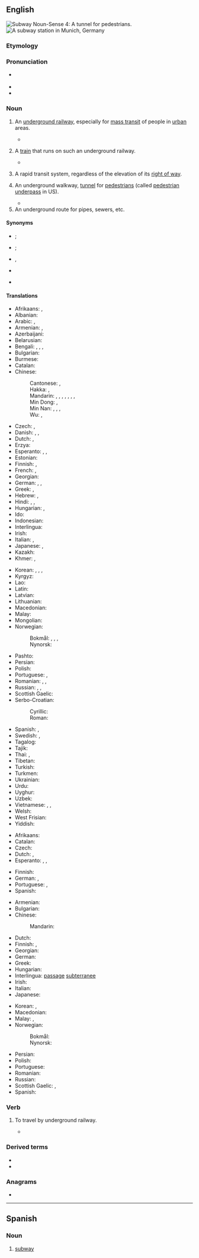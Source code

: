 ==English==
{{wikipedia|dab=subway}}
[[File:Tunnel connecting Red and Blue Subway Train Lines.JPG|thumb|'''Subway''' Noun-Sense 4:<br>A tunnel for pedestrians.]]
[[Image:Munich subway station Westfriedhof.jpg|thumb|right|A subway station in Munich, Germany]]

===Etymology===
{{prefix|en|sub|way}}

===Pronunciation===
* {{a|UK|US}} {{IPA|en|/ˈsʌbˌweɪ/|[ˈsʌbˌweɪ̯]}}
* {{audio|en|en-us-subway.ogg|Audio (US)}}
* {{rhymes|en|ʌbweɪ|s=2}}

===Noun===
{{en-noun}}

# {{lb|en|North America|Scotland|South Africa}} An [[underground railway]], especially for [[mass transit]] of people in [[urban]] areas. {{topics|en|Rail transportation}}
#* {{quote-book|en|year=2012|author=Andrew Martin|title=Underground Overground: A passenger's history of the Tube|publisher=Profile Books, {{ISBN|978-1846684777}}|page=98|text=In 1884 Greathead was part of a syndicate that obtained powers for another '''subway''' - 'The City of London & Southwark Subway'. The term ''''subway'''' sounded more sophisticated than 'underground railway', which was associated with the sulphurous [[Metropolitan]], and it would be adopted by New York for its own electric metro when work started on that in 1904.}}
# {{lb|en|North America|Scotland|South Africa}} A [[train]] that runs on such an underground railway.
#* {{quote-journal|en
|date=April 29 1981|title=And Only Sixty Cents|author=Russel Baker|journal=The New York Times|passage=Just before you leave, the '''subway''' comes. You get on. It stops at the next station.
|url=https://www.nytimes.com/1981/04/29/opinion/observer-and-only-sixty-cents.html?searchResultPosition=3}}
# {{lb|en|US}} A rapid transit system, regardless of the elevation of its [[right of way]].
# {{lb|en|British}} An underground walkway, [[tunnel]] for [[pedestrian]]s (called [[pedestrian underpass]] in US).
#* {{quote-journal|en|date=2021 December 29|author=Stephen Roberts|title=Stories and facts behind railway plaques: Didcot (1932)|journal=RAIL|issue=947|page=60|text=Heading beneath the tracks via the '''subway''' to the immediate north of the station takes us to the Didcot Railway Centre.}}
# An underground route for pipes, sewers, etc.

====Synonyms====
{{sense|underground railway}}
* {{l|en|metro}}; {{l|en|Métro}} {{q|Paris}}
* {{l|en|tube}}; {{l|en|Tube}} {{q|London}}
* {{l|en|underground}}, {{l|en|underground railway}}
{{sense|rapid transit system}}
* {{l|en|rapid transit}}
{{sense|underground walkway}}
* {{l|en|underpass}}

====Translations====
{{trans-top|underground railway}}
* Afrikaans: {{t|af|moltrein}}, {{t|af|moltreinspoor}}
* Albanian: {{t+|sq|metro|f}}
* Arabic: {{t|ar|مِتْرُو|m}}, {{t|ar|مِتْرُو|m|tr=metro}}
* Armenian: {{t+|hy|մետրո}}, {{t+|hy|մետրոպոլիտեն}}
* Azerbaijani: {{t+|az|metro}}
* Belarusian: {{t|be|метро́|n}}
* Bengali: {{t|bn|মেট্রো}}, {{t|bn|আন্ডারগ্রাউন্ড|tr=anḍargraunḍ}}, {{t|bn|সাবওয়ে}}, {{t|bn|দ্রুত পরিবহণ}}
* Bulgarian: {{t|bg|метро́|n}}
* Burmese: {{t|my|မြေအောက်မီးရထား}}
* Catalan: {{t+|ca|metro|m}}
* Chinese:
*: Cantonese: {{t|yue|地鐵|sc=Hani}}, {{t|yue|地铁|tr=dei6 tit3|sc=Hani}}
*: Hakka: {{t|hak|捷運}}, {{t|hak|捷运|tr=chhia̍p-yun}}
*: Mandarin: {{t+|cmn|地鐵|sc=Hani}}, {{t+|cmn|地铁|tr=dìtiě|sc=Hani}}, {{t|cmn|地下鐵路|sc=Hani}}, {{t|cmn|地下铁路|tr=dìxià tiělù|sc=Hani}}, {{t+|cmn|捷運}}, {{t+|cmn|捷运|tr=jiéyùn}} {{qualifier|Taiwan}}, {{t+|cmn|地下鐵}}, {{t+|cmn|地下铁|tr=dìxiàtiě}} {{qualifier|Taiwan}}
*: Min Dong: {{t|cdo|地鐵}}, {{t|cdo|地铁|tr=dê-tiék}}
*: Min Nan: {{t+|nan|地下鐵}}, {{t|nan|地下铁|tr=tē-hā-thih}}, {{t|nan|地鐵}}, {{t|nan|地铁|tr=tē-thih}}
*: Wu: {{t|wuu|地鐵}}, {{t|wuu|地铁|tr=di thiq}}
* Czech: {{t+|cs|metro|n}}, {{t|cs|podzemní dráha|f}}
* Danish: {{t+|da|metro|c}}, {{t|da|undergrundsbane|c}}, {{t|da|tunnelbane|c}}
* Dutch: {{t+|nl|metro|m}}, {{t+|nl|ondergrondse|f}}
* Erzya: {{t|myv|модалкс}}
* Esperanto: {{t|eo|metroo}}, {{t|eo|S-fervojo}}, {{t|eo|subtera fervojo}}
* Estonian: {{t+|et|metroo}}
* Finnish: {{t+|fi|metro}}, {{t+|fi|maanalainen}}
* French: {{t+|fr|métro|m}}, {{t+|fr|métropolitain|m}}
* Georgian: {{t+|ka|მეტრო}}
* German: {{t+|de|U-Bahn|f}}, {{t|de|Metro|f}}, {{t+|de|Untergrundbahn|f}}
* Greek: {{t+|el|μετρό}}, {{t+|el|υπόγειος|m}}
* Hebrew: {{t|he|מֶטְרוֹ|m|tr=metró}}, {{t+|he|רַכֶּבֶת תַּחְתִּית|f}}
* Hindi: {{t|hi|भूमिगत रेल|f}}, {{t|hi|मीट्रो}}, {{t|hi|मेट्रो|f}}
* Hungarian: {{t+|hu|metró}}, {{t+|hu|földalatti}} {{qualifier|underground only}}
* Ido: {{t+|io|metropoliteno}}
* Indonesian: {{t|id|kereta api bawah tanah}}
* Interlingua: {{t|ia|metro}}
* Irish: {{t|ga|traein faoi thalamh|f}}
* Italian: {{t|it|metrò|m|f}}, {{t+|it|metropolitana|f}}
* Japanese: {{t+|ja|地下鉄|tr=ちかてつ, chikatetsu}}, {{t+|ja|メトロ|tr=metoro}}
* Kazakh: {{t+|kk|метро}}
* Khmer: {{t|km|ម៉េត្រូ}}, {{t|km|ផ្លូវក្រោមដី}}
{{trans-mid}}
* Korean: {{t+|ko|지하철(地下鐵)}}, {{t+|ko|전철(電鐵)}}, {{t|ko|도시철도(都市鐵道)}}, {{t|ko|메트로}}
* Kyrgyz: {{t|ky|метро}}
* Lao: {{t|lo|ລົດໄຟໃຕ້ດິນ}}
* Latin: {{t|la| ferrivia metropolitana|f}}
* Latvian: {{t|lv|metro}}
* Lithuanian: {{t|lt|metro}}
* Macedonian: {{t|mk|метро́|n}}
* Malay: {{t|ms|kereta api bawah tanah}}
* Mongolian: {{t+|mn|метро}}
* Norwegian:
*: Bokmål: {{t|nb|tunnelbane|m}}, {{t|nb|T-bane|m}}, {{t+|nb|metro|c}}, {{t|nb|undergrunnsbane|m}}
*: Nynorsk: {{t|nn|tunnelbane|m}}
* Pashto: {{t|ps|مېترو|f|tr=metró}}
* Persian: {{t+|fa|مترو|tr=metro|sc=fa-Arab}}
* Polish: {{t+|pl|metro|n}}
* Portuguese: {{t+|pt|metro|m}} {{qualifier|Portugal}}, {{t+|pt|metrô|m}} {{qualifier|Brazil}}
* Romanian: {{t+|ro|metrou|n}}, {{t+|ro|metro|n}}, {{t+|ro|metropolitan|n}}
* Russian: {{t+|ru|метро́|n}}, {{t+|ru|метрополите́н|m|tr=metropolitɛ́n}}, {{t+|ru|подзе́мка|n}}
* Scottish Gaelic: {{t|gd|fo-rèile|f}}
* Serbo-Croatian:
*: Cyrillic: {{t|sh|мѐтро̄|n}}
*: Roman: {{t+|sh|mètrō|n}}
* Spanish: {{t+|es|metro|m}}, {{t+|es|subte|m}} {{qualifier|Argentina}}
* Swedish: {{t+|sv|tunnelbana|c}}, {{t+|sv|T-bana|c}}
* Tagalog: {{t+|tl|metro}}
* Tajik: {{t+|tg|метро}}
* Thai: {{t|th|รถไฟใต้ดิน}}, {{t|th|เมโทร}}
* Tibetan: {{t|bo|ས་འོག་ལྕགས་ལམ}}
* Turkish: {{t+|tr|metro}}
* Turkmen: {{t|tk|metro}}
* Ukrainian: {{t|uk|метро́|n}}
* Urdu: {{t|ur|میٹرو|tr=meṭro}}
* Uyghur: {{t|ug|مېترو}}
* Uzbek: {{t+|uz|metro}}
* Vietnamese: {{t|vi|xe điện ngầm}}, {{t|vi|tàu điện ngầm}}, {{t|vi|mê-tơ-rô}}
* Welsh: {{t|cy|rheilffordd danddaearol|f}}
* West Frisian: {{t|fy|metro}}
* Yiddish: {{t|yi|מעטראָ|m}}
{{trans-bottom}}

{{trans-top|train of underground railway}}
* Afrikaans: {{t|af|moltrein}}
* Catalan: {{t+|ca|metro|m}}
* Czech: {{t+|cs|metro}}
* Dutch: {{t+|nl|metro|m}}, {{t+|nl|metrostel|n}}
* Esperanto: {{t|eo|metroo}}, {{t|eo|S-trajno}}, {{t|eo|subtrajno}}
{{trans-mid}}
* Finnish: {{t+|fi|metrojuna}}
* German: {{t+|de|U-Bahn|f}}, {{t+|de|Untergrundbahn|f}}
* Portuguese: {{qualifier|Brazil}} {{t+|pt|metrô|m}}, {{qualifier|Portugal}} {{t+|pt|metro|m}}
* Spanish: {{t+|es|metro|m}}
{{trans-bottom}}

{{trans-top|underground walkway}}
* Armenian: {{t+|hy|գետնանցում}}
* Bulgarian: {{t+|bg|подлез|m}}
* Chinese:
*: Mandarin: {{t+|cmn|地下道|tr=dìxiàdào}}
* Dutch: {{t|nl|voetgangerstunnel|m}}
* Finnish: {{t|fi|jalankulkutunneli}}, {{t+|fi|alikäytävä}}
* Georgian: {{t|ka|მიწისქვეშა გადასასვლელი}}
* German: {{t+|de|Unterführung|f}}
* Greek: {{t|el|υπόγεια διάβαση πεζών|f}}
* Hungarian: {{t+|hu|aluljáró}}
* Interlingua: [[passage]] [[subterranee]]
* Irish: {{t|ga|íosbhealach|m}}
* Italian: {{t+|it|sottopasso|m}}
* Japanese: {{t+|ja|地下道|tr=ちかどう, chikadō|sc=Jpan}}
{{trans-mid}}
* Korean: {{t+|ko|지하도(地下道)}}, {{t|ko|토끼굴}}
* Macedonian: {{t|mk|подземен премин|m|sc=Cyrl}}
* Malay: {{t|ms|jalan bawah tanah}}, {{t|ms|jabanah}}
* Norwegian:
*: Bokmål: {{t|nb|gangtunnel|m}}
*: Nynorsk: {{t|nb|gangtunnel|m}}
* Persian: {{t+|fa|زیرگذر|tr=zirgozar}}
* Polish: {{t+|pl|przejście podziemne|n}}
* Portuguese: {{t|pt|[[passagem]] [[subterrânea]]|f}}
* Romanian: {{t|ro|[[pasaj]] [[subteran]]|n}}
* Russian: {{t|ru|[[подзе́мный]] [[перехо́д]]|m}}
* Scottish Gaelic: {{t|gd|fo-shlighe|f}}, {{t|gd|fo-rathad|m}}
* Spanish: {{t|es|paso subterráneo|m}}
{{trans-bottom}}

===Verb===
{{en-verb}}

# {{lb|en|intransitive|US|informal}} To travel by underground railway.
#* {{quote-journal|en|date=February 13, 2008|author=Melissa Clark|title=From Paris, With Hustle|work=New York Times|url=http://www.nytimes.com/2008/02/13/dining/13appetite.html
|passage=I suppose I could have '''subwayed''' around town in search of froufrou French pastry shops.}}

===Derived terms===
* {{l|en|subway car}}
* {{l|en|subwayer}}

===Anagrams===
* {{anagrams|en|a=absuwy|busway}}

----

==Spanish==

===Noun===
{{es-noun|m|subways|pl2=subway}}

# [[#English|subway]]

{{C|es|Rail transportation}}